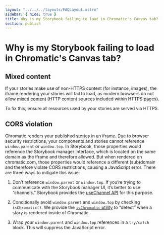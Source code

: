 ```yaml
---
layout: "../../../layouts/FAQLayout.astro"
sidebar: { hide: true }
title: Why is my Storybook failing to load in Chromatic's Canvas tab?
section: publish
---
```


# Why is my Storybook failing to load in Chromatic's Canvas tab?

## Mixed content

If your stories make use of non-HTTPS content (for instance, images), the iframe
rendering your stories will fail to load, as modern browsers do not allow [mixed
content](https://developer.mozilla.org/en-US/docs/Web/Security/Mixed_content) (HTTP
content sources included within HTTPS pages).

To fix this, ensure all resources used by your stories are served via HTTPS.

## CORS violation

Chromatic renders your published stories in an iframe. Due to browser security restrictions,
your components and stories cannot reference `window.parent` or `window.top`. In
Storybook, those properties would reference the Storybook manager interface, which
is located on the same domain as the iframe and therefore allowed. But when rendered
on chromatic.com, those properties would reference a different (sub)domain and therefore
violate CORS restrictions, causing a JavaScript error. There are three ways to mitigate
this issue:

1. Don’t reference `window.parent` or `window.top`. If you’re trying to communicate with the Storybook manager UI, it’s better to use “channels.” Storybook provides the [useChannel API](https://storybook.js.org/docs/addons/addons-api#usechannel) for this purpose.

2. Conditionally avoid `window.parent` and `window.top` by checking `isChromatic()`. We provide the [`isChromatic` utility](/docs/ischromatic) to “detect” when a story is rendered inside of Chromatic.

3. Wrap your `window.parent` and `window.top` references in a `try/catch` block. This will suppress the JavaScript error.
